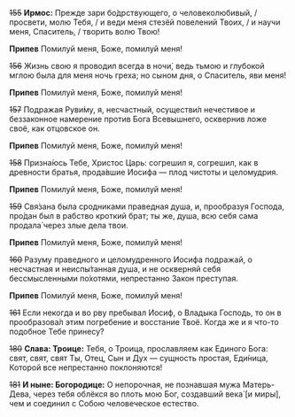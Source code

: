 ~~155~~ **Ирмос:** Прежде зари бо́дрствующего, о человеколюбивый, / просвети, молю Тебя, / и веди меня стезёй повелений Твоих, / и научи меня, Спаситель, / творить волю Твою!

**Припев** Помилуй меня, Боже, помилуй меня!

~~156~~ Жизнь свою я проводил всегда в ночи́, ведь тьмою и глубокой мглою была для меня ночь греха; но сыном дня, о Спаситель, яви меня!

**Припев** Помилуй меня, Боже, помилуй меня!

~~157~~ Подражая Руви́му, я, несчастный, осуществи́л нечестивое и беззаконное намерение против Бога Всевышнего, осквернив ложе своё, как отцовское он.

**Припев** Помилуй меня, Боже, помилуй меня!

~~158~~ Призна́юсь Тебе, Христос Царь: согрешил я, согрешил, как в древности братья, прода́вшие Иосифа — плод чистоты и целомудрия.

**Припев** Помилуй меня, Боже, помилуй меня!

~~159~~ Свя́зана была сродниками праведная душа, и, прообразуя Господа, про́дан был в рабство кроткий брат; ты же, душа, всю себя сама продала́ через злые дела твои.

**Припев** Помилуй меня, Боже, помилуй меня!

~~160~~ Разуму праведного и целомудренного Иосифа подражай, о несчастная и неиспы́танная душа, и не оскверняй себя бессмысленными по́хотями, непрестанно Закон преступая.

**Припев** Помилуй меня, Боже, помилуй меня!

~~161~~ Если некогда и во рву пребывал Иосиф, о Владыка Господь, то он в прообразова́л этим погребение и восстание Твоё. Когда же и я что-то подобное Тебе принесу?

~~180~~ **Слава: Троице:** Тебя, о Троица, прославляем как Единого Бога: свят, свят, свят Ты, Отец, Сын и Дух — сущность простая, Еди́ница, Которой все непрестанно поклоняются!

~~181~~ **И ныне: Богородице:** О непорочная, не познавшая мужа Матерь-Дева, через тебя облёкся во плоть мою Бог, создавший века́ <R>[</R>и миры<R>]</R>, чем и соединил с Собою человеческое естество.

